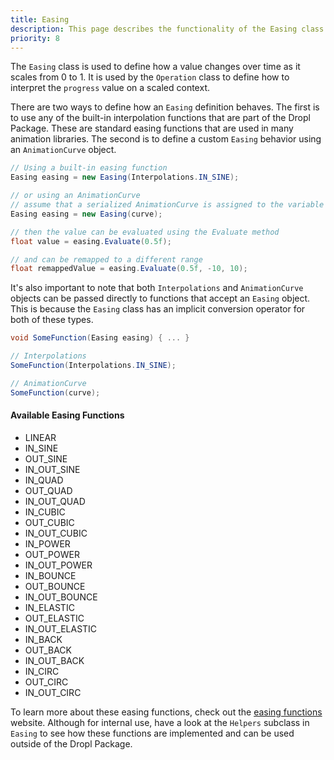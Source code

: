 ```yaml
---
title: Easing
description: This page describes the functionality of the Easing class
priority: 8
---
```


The `Easing` class is used to define how a value changes over time as it scales from 0 to 1. It is used by the `Operation` class to define how to interpret the `progress` value on a scaled context.

There are two ways to define how an `Easing` definition behaves. The first is to use any of the built-in interpolation functions that are part of the Dropl Package. These are standard easing functions that are used in many animation libraries. The second is to define a custom `Easing` behavior using an `AnimationCurve` object.

```csharp
// Using a built-in easing function
Easing easing = new Easing(Interpolations.IN_SINE);

// or using an AnimationCurve
// assume that a serialized AnimationCurve is assigned to the variable curve
Easing easing = new Easing(curve);

// then the value can be evaluated using the Evaluate method
float value = easing.Evaluate(0.5f);

// and can be remapped to a different range
float remappedValue = easing.Evaluate(0.5f, -10, 10);
```

It's also important to note that both `Interpolations` and `AnimationCurve` objects can be passed directly to functions that accept an `Easing` object. This is because the `Easing` class has an implicit conversion operator for both of these types.

```csharp
void SomeFunction(Easing easing) { ... }

// Interpolations
SomeFunction(Interpolations.IN_SINE);

// AnimationCurve
SomeFunction(curve);
```

#### Available Easing Functions
- LINEAR
- IN_SINE
- OUT_SINE
- IN_OUT_SINE
- IN_QUAD
- OUT_QUAD
- IN_OUT_QUAD
- IN_CUBIC
- OUT_CUBIC
- IN_OUT_CUBIC
- IN_POWER
- OUT_POWER
- IN_OUT_POWER
- IN_BOUNCE
- OUT_BOUNCE
- IN_OUT_BOUNCE
- IN_ELASTIC
- OUT_ELASTIC
- IN_OUT_ELASTIC
- IN_BACK
- OUT_BACK
- IN_OUT_BACK
- IN_CIRC
- OUT_CIRC
- IN_OUT_CIRC

To learn more about these easing functions, check out the [easing functions](https://easings.net/) website. Although for internal use, have a look at the `Helpers` subclass in `Easing` to see how these functions are implemented and can be used outside of the Dropl Package.
